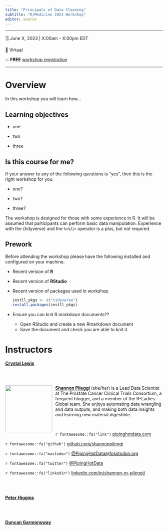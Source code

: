 ```yaml
---
title: "Principals of Data Cleaning"
subtitle: "R/Medicine 2023 Workshop"
editor: source
---
```


------------------------------------------------------------------------

🗓 June X, 2023 \| X:00am - X:00pm EDT

🏨 Virtual

💥 **FREE** [workshop registration](xxx) 

------------------------------------------------------------------------

# Overview

In this workshop you will learn how...

## Learning objectives

* one

* two

* three

## Is this course for me?

If your answer to any of the following questions is "yes", then this is the right workshop for you.

-   one?

-   two?

-   three?

The workshop is designed for those with some experience in R. 
It will be assumed that participants can perform basic data manipulation.
Experience with the {tidyverse} and the `%>%`/`|>` operator is a plus, but not required.

## Prework

Before attending the workshop please have the following installed and configured on your machine.

-   Recent version of **R** 

-   Recent version of **RStudio**

-   Recent version of packages used in workshop.

    ```r
    instll_pkgs <- c("tidyverse")
    install.packages(instll_pkgs)
    ```
-   Ensure you can knit R markdown documents??
    - Open RStudio and create a new Rmarkdown document
    - Save the document and check you are able to knit it.

 
# Instructors

[**Crystal Lewis**](https://cghlewis.com/) 

<br>
<br>


![](images/Shannon_circle.png){style="float:left;padding: 0 10px 0 0;" fig-alt="Headshot of Shannon Pileggi" width="150"}

[**Shannon Pileggi**](https://www.pipinghotdata.com/) (she/her) is a Lead Data Scientist at The Prostate Cancer Clinical Trials Consortium, a frequent blogger, and a member of the R-Ladies Global team. She enjoys automating data wrangling and data outputs, and making both data insights and learning new material digestible.

<br>

`r fontawesome::fa("link")` [pipinghotdata.com](https://www.pipinghotdata.com/)

`r fontawesome::fa("github")` [github.com/shannonpileggi](https://github.com/shannonpileggi/)

`r fontawesome::fa("mastodon")` [@PipingHotData@fosstodon.org](https://fosstodon.org/@PipingHotData)

`r fontawesome::fa("twitter")` [\@PipingHotData](https://twitter.com/PipingHotData)

`r fontawesome::fa("linkedin")` [linkedin.com/in/shannon-m-pileggi/](https://www.linkedin.com/in/shannon-m-pileggi/)


<br>
<br>

[**Peter Higgins**](https://bookdown.org/pdr_higgins/rmrwr/) 

<br>
<br>


[**Duncan Garmonsway**](https://nacnudus.github.io/duncangarmonsway/) 
